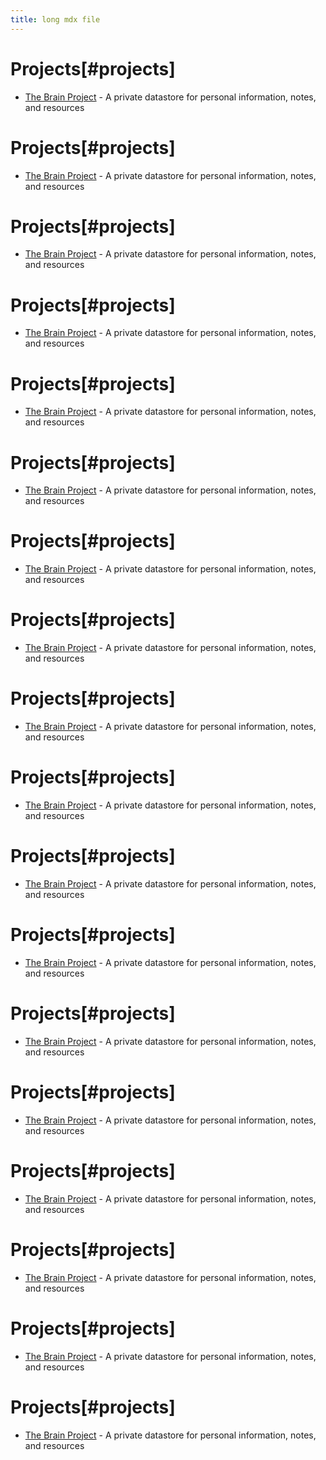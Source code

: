 ```yaml
---
title: long mdx file
---
```


# Projects[#projects]

- [The Brain Project](./the-brain.mdx) - A private datastore for personal information, notes, and resources

# Projects[#projects]

- [The Brain Project](./the-brain.mdx) - A private datastore for personal information, notes, and resources

# Projects[#projects]

- [The Brain Project](./the-brain.mdx) - A private datastore for personal information, notes, and resources

# Projects[#projects]

- [The Brain Project](./the-brain.mdx) - A private datastore for personal information, notes, and resources

# Projects[#projects]

- [The Brain Project](./the-brain.mdx) - A private datastore for personal information, notes, and resources

# Projects[#projects]

- [The Brain Project](./the-brain.mdx) - A private datastore for personal information, notes, and resources

# Projects[#projects]

- [The Brain Project](./the-brain.mdx) - A private datastore for personal information, notes, and resources

# Projects[#projects]

- [The Brain Project](./the-brain.mdx) - A private datastore for personal information, notes, and resources

# Projects[#projects]

- [The Brain Project](./the-brain.mdx) - A private datastore for personal information, notes, and resources

# Projects[#projects]

- [The Brain Project](./the-brain.mdx) - A private datastore for personal information, notes, and resources

# Projects[#projects]

- [The Brain Project](./the-brain.mdx) - A private datastore for personal information, notes, and resources

# Projects[#projects]

- [The Brain Project](./the-brain.mdx) - A private datastore for personal information, notes, and resources

# Projects[#projects]

- [The Brain Project](./the-brain.mdx) - A private datastore for personal information, notes, and resources

# Projects[#projects]

- [The Brain Project](./the-brain.mdx) - A private datastore for personal information, notes, and resources

# Projects[#projects]

- [The Brain Project](./the-brain.mdx) - A private datastore for personal information, notes, and resources

# Projects[#projects]

- [The Brain Project](./the-brain.mdx) - A private datastore for personal information, notes, and resources

# Projects[#projects]

- [The Brain Project](./the-brain.mdx) - A private datastore for personal information, notes, and resources

# Projects[#projects]

- [The Brain Project](./the-brain.mdx) - A private datastore for personal information, notes, and resources
